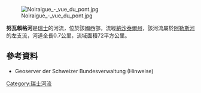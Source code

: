 {{Citecheck|time=2021-01-15T12:42:26+00:00}}
{{Coord|46.95297|N|6.72704|E|display=title}}
[[Image:Noiraigue_-_vue_du_pont.jpg|right]]

'''努瓦賴格河'''是[[瑞士|瑞士]]的河流，位於該國西部，流經[[納沙泰爾州|納沙泰爾州]]，該河流屬於[[阿勒斯河|阿勒斯河]]的左支流，河道全長0.7公里，流域面積72平方公里。

==參考資料==
*  Geoserver der Schweizer Bundesverwaltung (Hinweise)

{{Switzerland-geo-stub}}
[[Category:瑞士河流|Category:瑞士河流]]